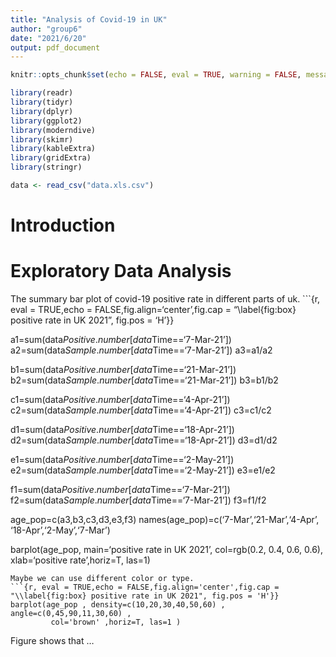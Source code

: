 ---
title: "Analysis of Covid-19 in UK"
author: "group6"
date: "2021/6/20"
output: pdf_document
---

```{r setup, include=FALSE}
knitr::opts_chunk$set(echo = FALSE, eval = TRUE, warning = FALSE, message = FALSE, comment = NA)
```

```{r libraries}
library(readr)
library(tidyr)
library(dplyr)
library(ggplot2)
library(moderndive)
library(skimr)
library(kableExtra)
library(gridExtra)
library(stringr)
```


```{r data, echo = FALSE, eval = TRUE}
data <- read_csv("data.xls.csv")
```

# Introduction {#sec:Intro}


# Exploratory Data Analysis {#sec:EDA}
The summary bar plot of covid-19 positive rate in different parts of uk.
```{r, eval = TRUE,echo = FALSE,fig.align='center',fig.cap = "\\label{fig:box} positive rate in UK 2021", fig.pos = 'H'}}

a1=sum(data$Positive.number[data$Time=='7-Mar-21'])
a2=sum(data$Sample.number[data$Time=='7-Mar-21'])
a3=a1/a2

b1=sum(data$Positive.number[data$Time=='21-Mar-21'])
b2=sum(data$Sample.number[data$Time=='21-Mar-21'])
b3=b1/b2

c1=sum(data$Positive.number[data$Time=='4-Apr-21'])
c2=sum(data$Sample.number[data$Time=='4-Apr-21'])
c3=c1/c2

d1=sum(data$Positive.number[data$Time=='18-Apr-21'])
d2=sum(data$Sample.number[data$Time=='18-Apr-21'])
d3=d1/d2

e1=sum(data$Positive.number[data$Time=='2-May-21'])
e2=sum(data$Sample.number[data$Time=='2-May-21'])
e3=e1/e2

f1=sum(data$Positive.number[data$Time=='7-Mar-21'])
f2=sum(data$Sample.number[data$Time=='7-Mar-21'])
f3=f1/f2

age_pop=c(a3,b3,c3,d3,e3,f3)
names(age_pop)=c('7-Mar','21-Mar','4-Apr',
                 '18-Apr','2-May','7-Mar')

barplot(age_pop, main='positive rate in UK 2021', 
        col=rgb(0.2, 0.4, 0.6, 0.6),
        xlab='positive rate',horiz=T, las=1)

```
Maybe we can use different color or type.
```{r, eval = TRUE,echo = FALSE,fig.align='center',fig.cap = "\\label{fig:box} positive rate in UK 2021", fig.pos = 'H'}}
barplot(age_pop , density=c(10,20,30,40,50,60) , angle=c(0,45,90,11,30,60) ,
         col='brown' ,horiz=T, las=1 )
```
Figure \ref{fig:box} shows that ...

